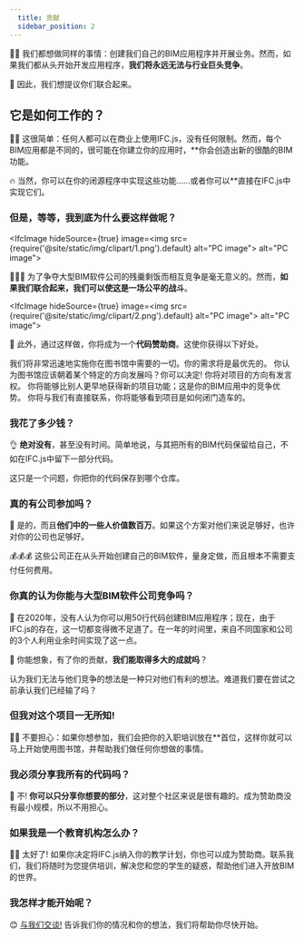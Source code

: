 ```yaml
---
  title: 贡献
  sidebar_position: 2
---
```


🤷‍♀️️
我们都想做同样的事情：创建我们自己的BIM应用程序并开展业务。然而，如果我们都从头开始开发应用程序，**我们将永远无法与行业巨头竞争**。

🤝
因此，我们想提议你们联合起来。

<Sponsoring/>

## 它是如何工作的？

👩‍💻
这很简单：任何人都可以在商业上使用IFC.js，没有任何限制。然而，每个BIM应用都是不同的，很可能在你建立你的应用时，**你会创造出新的很酷的BIM功能。

🔥
当然，你可以在你的闭源程序中实现这些功能......或者你可以**直接在IFC.js中实现它们。

### 但是，等等，我到底为什么要这样做呢？

<IfcImage hideSource={true} image=<img src={require('@site/static/img/clipart/1.png').default} alt="PC image"></img>
   alt="PC image"></IfcImage>

💪💪💪
为了争夺大型BIM软件公司的残羹剩饭而相互竞争是毫无意义的。然而，**如果我们联合起来，我们可以使这是一场公平的战斗**。

<IfcImage hideSource={true} image=<img src={require('@site/static/img/clipart/2.png').default} alt="PC image"></img>
           alt="PC image"></IfcImage>

🤖
此外，通过这样做，你将成为一个**代码赞助商**。这使你获得以下好处。

<IfcCard icon="🏆" title="你的需求是第一位的">
    我们将非常迅速地实施你在图书馆中需要的一切。你的需求将是最优先的。
</IfcCard>

<IfcCard icon="🥇" title="决策权">
    你认为图书馆应该朝着某个特定的方向发展吗？你可以决定! 你将对项目的方向有发言权。
</IfcCard>

<IfcCard icon="🚀" title="尽早获得新功能">
    你将能够比别人更早地获得新的项目功能；这是你的BIM应用中的竞争优势。
</IfcCard>

<IfcCard icon="👥" title="访问维护者的独家聊天记录">
    你将与我们有直接联系，你将能够看到项目是如何闭门造车的。
</IfcCard>

### 我花了多少钱？

👌
**绝对没有**，甚至没有时间。简单地说，与其把所有的BIM代码保留给自己，不如在IFC.js中留下一部分代码。

<IfcAlert>
    这只是一个问题，你把你的代码保存到哪个仓库。
</IfcAlert>

### 真的有公司参加吗？

💼
是的，而且**他们中的一些人价值数百万**。如果这个方案对他们来说足够好，也许对你的公司也足够好。

💰💰💰
这些公司正在从头开始创建自己的BIM软件，量身定做，而且根本不需要支付任何费用。

### 你真的认为你能与大型BIM软件公司竞争吗？

🌈
在2020年，没有人认为你可以用50行代码创建BIM应用程序；现在，由于IFC.js的存在，这一切都变得微不足道了。在一年的时间里，来自不同国家和公司的3个人利用业余时间实现了这一点。

🤝
你能想象，有了你的贡献，**我们能取得多大的成就吗**？

<IfcCard>
    认为我们无法与他们竞争的想法是一种只对他们有利的想法。难道我们要在尝试之前承认我们已经输了吗？
</IfcCard>

### 但我对这个项目一无所知!

👩‍🏫
不要担心：如果你想参加，我们会把你的入职培训放在**首位，这样你就可以马上开始使用图书馆，并帮助我们做任何你想做的事情。

### 我必须分享我所有的代码吗？

🔑
不! **你可以只分享你想要的部分**，这对整个社区来说是很有趣的。成为赞助商没有最小规模，所以不用担心。

### 如果我是一个教育机构怎么办？

👩‍🏫
太好了! 如果你决定将IFC.js纳入你的教学计划，你也可以成为赞助商。联系我们，我们将随时为您提供培训，解决您和您的学生的疑惑，帮助他们进入开放BIM的世界。

### 我怎样才能开始呢？

😊
[与我们交谈!](https://discord.gg/FXfyR4XrKT) 告诉我们你的情况和你的想法，我们将帮助你尽快开始。